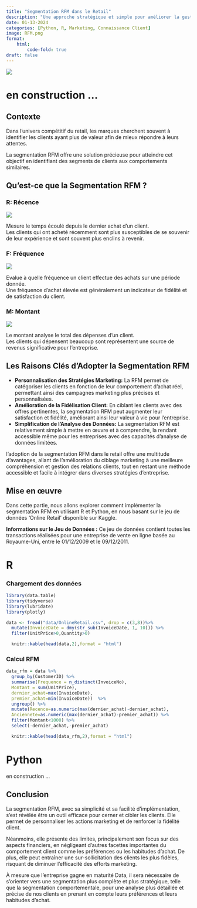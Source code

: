 ```yaml
---
title: "Segmentation RFM dans le Retail"
description: "Une approche stratégique et simple pour améliorer la gestion de la clientèle est la segmentation RFM"
date: 01-13-2024
categories: [Python, R, Marketing, Connaissance Client] 
image: RFM.png
format:
    html: 
        code-fold: true
draft: false 
---
```


![](RFM.png)

# en construction ...

## Contexte

Dans l'univers compétitif du retail, les marques cherchent souvent à identifier les clients ayant plus de valeur afin de mieux répondre à leurs attentes.

La segmentation RFM offre une solution précieuse pour atteindre cet objectif en identifiant des segments de clients aux comportements similaires.

## Qu'est-ce que la Segmentation RFM ?

### R: Récence

![](recence.png){fig-align="center" fig-alt="Calcul de la Récence."}

Mesure le temps écoulé depuis le dernier achat d'un client. <br>
Les clients qui ont acheté récemment sont plus susceptibles de se souvenir de leur expérience et sont souvent plus enclins à revenir.

### F: Fréquence

![](frequence.png){fig-align="center" fig-alt="Calcul de la Fréquence."}

Evalue à quelle fréquence un client effectue des achats sur une période donnée. <br>
Une fréquence d'achat élevée est généralement un indicateur de fidélité et de satisfaction du client.

### M: Montant 

![](montant.png){fig-align="center" fig-alt="Calcul du Montant."}

Le montant analyse le total des dépenses d'un client. <br>
Les clients qui dépensent beaucoup sont représentent une source de revenus significative pour l'entreprise.

## Les Raisons Clés d'Adopter la Segmentation RFM

* **Personnalisation des Stratégies Marketing:** La RFM permet de catégoriser les clients en fonction de leur comportement d'achat réel, permettant ainsi des campagnes marketing plus précises et personnalisées.
* **Amélioration de la Fidélisation Client:** En ciblant les clients avec des offres pertinentes, la segmentation RFM peut augmenter leur satisfaction et fidélité, améliorant ainsi leur valeur à vie pour l'entreprise.
* **Simplification de l'Analyse des Données:** La segmentation RFM est relativement simple à mettre en œuvre et à comprendre, la rendant accessible même pour les entreprises avec des capacités d'analyse de données limitées.

l'adoption de la segmentation RFM dans le retail offre une multitude d'avantages, allant de l'amélioration du ciblage marketing à une meilleure compréhension et gestion des relations clients, tout en restant une méthode accessible et facile à intégrer dans diverses stratégies d'entreprise.

## Mise en œuvre

Dans cette partie, nous allons explorer comment implémenter la segmentation RFM en utilisant R et Python, en nous basant sur le jeu de données 'Online Retail' disponible sur Kaggle.

**Informations sur le Jeu de Données :**
Ce jeu de données contient toutes les transactions réalisées pour une entreprise de vente en ligne basée au Royaume-Uni, entre le 01/12/2009 et le 09/12/2011.

::: {.panel-tabset}
# R
### Chargement des données

```r
library(data.table)
library(tidyverse)
library(lubridate)
library(plotly)

data <- fread("data/OnlineRetail.csv", drop = c(3,8))%>%
  mutate(InvoiceDate = dmy(str_sub(InvoiceDate, 1, 10))) %>% 
  filter(UnitPrice>0,Quantity>0)

  knitr::kable(head(data,2),format = "html")
```

### Calcul RFM

```r
data_rfm = data %>%
  group_by(CustomerID) %>%
  summarise(Frequence = n_distinct(InvoiceNo),
  Montant = sum(UnitPrice),
  dernier_achat=max(InvoiceDate),
  premier_achat=min(InvoiceDate))  %>% 
  ungroup() %>% 
  mutate(Recence=as.numeric(max(dernier_achat)-dernier_achat),
  Anciennete=as.numeric(max(dernier_achat)-premier_achat)) %>% 
  filter(Montant<1000) %>% 
  select(-dernier_achat,-premier_achat)

  knitr::kable(head(data_rfm,2),format = "html")
```

# Python 

en construction ...
:::

## Conclusion

La segmentation RFM, avec sa simplicité et sa facilité d'implémentation, s'est révélée être un outil efficace pour cerner et cibler les clients. Elle permet de personnaliser les actions marketing et de renforcer la fidélité client.

Néanmoins, elle présente des limites, principalement son focus sur des aspects financiers, en négligeant d'autres facettes importantes du comportement client comme les préférences ou les habitudes d'achat. De plus, elle peut entraîner une sur-sollicitation des clients les plus fidèles, risquant de diminuer l'efficacité des efforts marketing.

À mesure que l’entreprise gagne en maturité Data, il sera nécessaire de s’orienter vers une segmentation plus complète et plus stratégique, telle que la segmentation comportementale, pour une analyse plus détaillée et précise de nos clients en prenant en compte leurs préférences et leurs habitudes d'achat.
